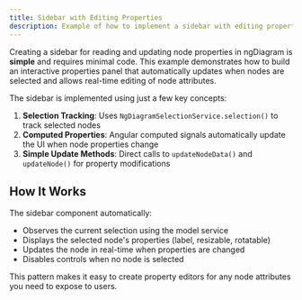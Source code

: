 ```yaml
---
title: Sidebar with Editing Properties
description: Example of how to implement a sidebar with editing properties in ngDiagram
---
```


Creating a sidebar for reading and updating node properties in ngDiagram is **simple** and requires minimal code. This example demonstrates how to build an interactive properties panel that automatically updates when nodes are selected and allows real-time editing of node attributes.

The sidebar is implemented using just a few key concepts:

1. **Selection Tracking**: Uses `NgDiagramSelectionService.selection()` to track selected nodes
2. **Computed Properties**: Angular computed signals automatically update the UI when node properties change
3. **Simple Update Methods**: Direct calls to `updateNodeData()` and `updateNode()` for property modifications

## How It Works

The sidebar component automatically:

- Observes the current selection using the model service
- Displays the selected node's properties (label, resizable, rotatable)
- Updates the node in real-time when properties are changed
- Disables controls when no node is selected

This pattern makes it easy to create property editors for any node attributes you need to expose to users.


<Sidebar />
<ExampleViewer dirName="properties-sidebar" />
